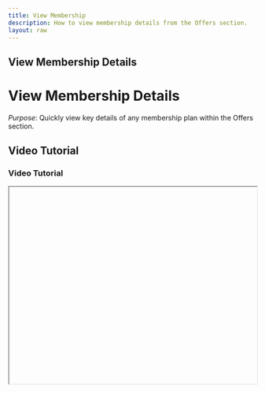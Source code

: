 ```yaml
---
title: View Membership
description: How to view membership details from the Offers section.
layout: raw
---
```



<div className="mdx-content">

## View Membership Details

<h1 className="text-3xl font-bold text-gray-900 mb-4">View Membership Details</h1>  

*Purpose*: Quickly view key details of any membership plan within the Offers section.

## Video Tutorial

<h3 className="text-xl font-medium text-gray-800 mb-2">Video Tutorial</h3>

<iframe
  width="100%"
  height="400"
  title="View Membership Details Tutorial"
  allowFullScreen
  className="rounded-lg"
/>

---

## Steps:

<h2 className="text-2xl font-semibold text-gray-800 mt-8 mb-4">Step-by-step Instructions</h2>

❶ **Go to Offers > Membership**  
Navigate to the **Offers** section, then click on **Membership**.

❷ **Click the Membership Name**  
Find the membership you want and click on its **name** to open the detail page.

❸ **Review the Sections**  
View all the relevant details including:
- **Basic Info**
- **Pricing**
- **Venue**
- **Client Activity**

❹ **Exit the Details Page**  
Click the **Cancel** icon (top left or top right depending on your layout) to return to the membership list.

---

**Tip for First-Time Users**:  
Use this view to double-check all your setup before launching offers or sharing with clients.

<div className="space-y-4 mt-6">

<div className="my-10 border-t border-gray-200" />

## More questions about this

<h3 className="text-xl font-semibold text-black mb-4 mt-10"> More questions about this?</h3>
</div>
<div className="space-y-4 mt-6">
  <details className="bg-white rounded-md p-4 border border-gray-300">
  <summary
    className="font-medium text-base text-gray-900"
    style={{
      backgroundColor: 'transparent',
      outline: 'none',
      cursor: 'pointer',
      userSelect: 'none',
      listStyle: 'none',
    }}
  >Can I edit from this view?</summary>
   <p className="mt-2 text-sm text-gray-700">
      No, this view is for reference only. To make changes, go back and select the edit option.
    </p>
  </details>

  <details className="bg-white rounded-md p-4 border border-gray-300">
  <summary
    className="font-medium text-base text-gray-900"
    style={{
      backgroundColor: 'transparent',
      outline: 'none',
      cursor: 'pointer',
      userSelect: 'none',
      listStyle: 'none',
    }}
  >What happens if the details look wrong?</summary>
    <p className="mt-2 text-sm text-gray-700">
      You may want to contact your admin or check with the team who created the membership plan.
    </p>
  </details>
</div>
</div>

---

<div className="space-y-4 mt-6">

<div className="my-10 border-t border-gray-200" />

<div className="mdx-content mt-10">

Was this article helpful?

<div style={{ display: 'flex', gap: '1rem' }}>
  <button style={{ padding: '0.5rem', borderRadius: '9999px', backgroundColor: '#f0f0f0' }}>
    👍
  </button>
  <button style={{ padding: '0.5rem', borderRadius: '9999px', backgroundColor: '#f0f0f0' }}>
    👎
  </button>
</div>
</div>

---
</div>
